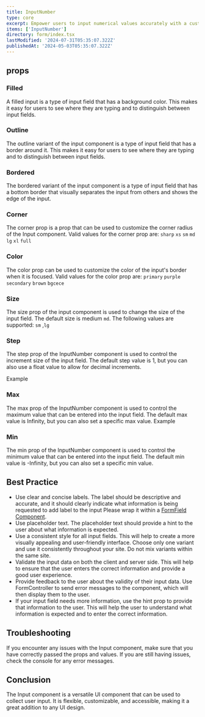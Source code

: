 ```yaml
---
title: InputNumber
type: core
excerpt: Empower users to input numerical values accurately with a customizable InputNumber component for React. Easily control value range, increment, and validation.
items: ['InputNumber']
directory: form/index.tsx
lastModified: '2024-07-31T05:35:07.322Z'
publishedAt: '2024-05-03T05:35:07.322Z'
---
```


## props

### Filled

A filled input is a type of input field that has a background color. This makes it easy for users to see where they are typing and to distinguish between input fields.

<Playground direction="column" name="inputNumberFilled" root="form/inputNumber" />

### Outline

The outline variant of the input component is a type of input field that has a border around it. This makes it easy for users to see where they are typing and to distinguish between input fields.

<Playground direction="column" name="inputNumberOutline" root="form/inputNumber" />

### Bordered

The bordered variant of the input component is a type of input field that has a bottom border that visually separates the input from others and shows the edge of the input.

<Playground direction="column" name="inputNumberBordered" root="form/inputNumber" />

### Corner

The corner prop is a prop that can be used to customize the corner radius of the Input component. Valid values for the corner prop are: `sharp` `xs` `sm` `md` `lg` `xl` `full`

<Playground direction="column" name="inputNumberCorner" root="form/inputNumber" />

### Color

The color prop can be used to customize the color of the input's border when it is focused. Valid values for the color prop are: `primary` `purple` `secondary` `brown` `bgcece`

<Playground direction="column" name="inputNumberColor" root="form/inputNumber" />

### Size

The size prop of the input component is used to change the size of the input field. The default size is medium `md`. The following values are supported: `sm` ,`lg`

<Playground direction="column" name="inputNumberSize" root="form/inputNumber" />

### Step

The step prop of the InputNumber component is used to control the increment size of the input field. The default step value is 1, but you can also use a float value to allow for decimal increments.

Example

<Playground direction="column" name="inputNumberStep" root="form/inputNumber" />

### Max

The max prop of the InputNumber component is used to control the maximum value that can be entered into the input field. The default max value is Infinity, but you can also set a specific max value.
Example

<Playground direction="column" name="inputNumberMax" root="form/inputNumber" />

### Min

The min prop of the InputNumber component is used to control the minimum value that can be entered into the input field. The default min value is -Infinity, but you can also set a specific min value.

<Playground direction="column" name="inputNumberMin" root="form/inputNumber" />

## Best Practice

- Use clear and concise labels. The label should be descriptive and accurate, and it should clearly indicate what information is being requested to add label to the input Please wrap it within a [FormField Component]().
- Use placeholder text. The placeholder text should provide a hint to the user about what information is expected.
- Use a consistent style for all input fields. This will help to create a more visually appealing and user-friendly interface. Choose only one variant and use it consistently throughout your site. Do not mix variants within the same site.
- Validate the input data on both the client and server side. This will help to ensure that the user enters the correct information and provide a good user experience.
- Provide feedback to the user about the validity of their input data. Use FormController to send error messages to the component, which will then display them to the user.
- If your input field needs more information, use the hint prop to provide that information to the user. This will help the user to understand what information is expected and to enter the correct information.

## Troubleshooting

If you encounter any issues with the Input component, make sure that you have correctly passed the props and values. If you are still having issues, check the console for any error messages.

## Conclusion

The Input component is a versatile UI component that can be used to collect user input. It is flexible, customizable, and accessible, making it a great addition to any UI design.
